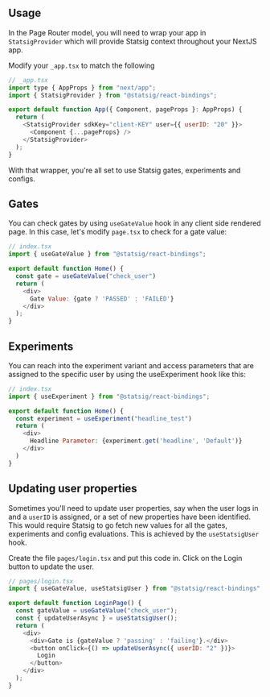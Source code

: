 ## Usage

In the Page Router model, you will need to wrap your app in `StatsigProvider` which will provide Statsig context throughout your NextJS app.  

Modify your `_app.tsx` to match the following

```js
// _app.tsx
import type { AppProps } from "next/app";
import { StatsigProvider } from "@statsig/react-bindings";

export default function App({ Component, pageProps }: AppProps) {
  return (
    <StatsigProvider sdkKey="client-KEY" user={{ userID: "20" }}>
      <Component {...pageProps} />
    </StatsigProvider>
  );
}
```

With that wrapper, you're all set to use Statsig gates, experiments and configs.

## Gates

You can check gates by using `useGateValue` hook in any client side rendered page.  In this case, let's modify `page.tsx` to check for a gate value:

```js
// index.tsx
import { useGateValue } from "@statsig/react-bindings";

export default function Home() {
  const gate = useGateValue("check_user")
  return (
    <div>
      Gate Value: {gate ? 'PASSED' : 'FAILED'}
    </div>
  );
}
```

## Experiments

You can reach into the experiment variant and access parameters that are assigned to the specific user by using the useExperiment hook like this:

```js
// index.tsx
import { useExperiment } from "@statsig/react-bindings";

export default function Home() {
  const experiment = useExperiment("headline_test")
  return (
    <div>
      Headline Parameter: {experiment.get('headline', 'Default')}
    </div>
  )
}
```

## Updating user properties

Sometimes you'll need to update user properties, say when the user logs in and a `userID` is assigned, or a set of new properties have been identified.  This would require Statsig to go fetch new values for all the gates, experiments and config evaluations.  This is achieved by the `useStatsigUser` hook.

Create the file `pages/login.tsx` and put this code in.  Click on the Login button to update the user.

```js
// pages/login.tsx
import { useGateValue, useStatsigUser } from "@statsig/react-bindings";

export default function LoginPage() {
  const gateValue = useGateValue("check_user");
  const { updateUserAsync } = useStatsigUser();
  return (
    <div>
      <div>Gate is {gateValue ? 'passing' : 'failing'}.</div>
      <button onClick={() => updateUserAsync({ userID: "2" })}>
        Login
      </button>
    </div>
  );
}
```
